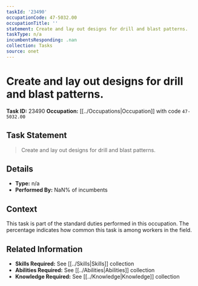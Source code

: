 ```yaml
---
taskId: '23490'
occupationCode: 47-5032.00
occupationTitle: ''
statement: Create and lay out designs for drill and blast patterns.
taskType: n/a
incumbentsResponding: .nan
collection: Tasks
source: onet
---
```

# Create and lay out designs for drill and blast patterns.

**Task ID:** 23490
**Occupation:** [[../Occupations|Occupation]] with code `47-5032.00`

## Task Statement

> Create and lay out designs for drill and blast patterns.

## Details

- **Type:** n/a
- **Performed By:** NaN% of incumbents

## Context

This task is part of the standard duties performed in this occupation. The percentage indicates how common this task is among workers in the field.

## Related Information

- **Skills Required:** See [[../Skills|Skills]] collection
- **Abilities Required:** See [[../Abilities|Abilities]] collection
- **Knowledge Required:** See [[../Knowledge|Knowledge]] collection
